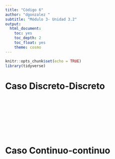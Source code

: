 ```yaml
---
title: "Código 6"
author: "dgonzalez "
subtitle: "Módulo 3- Unidad 3.2" 
output:
  html_document:
    toc: yes
    toc_depth: 2
    toc_float: yes
    theme: cosmo
---
```


```r
knitr::opts_chunk$set(echo = TRUE)
library(tidyverse)


```


# **Caso Discreto-Discreto**
<br/><br/>

```r

```


<br/><br/><br/>

# **Caso Continuo-continuo**


<br/><br/>
